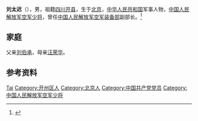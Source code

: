 '''刘太迟'''（{{bd|1947年||2011年|8月30日}}），男，祖籍[[四川|四川]][[开县|开县]]，生于[[北京|北京]]，[[中华人民共和国|中华人民共和国]]军事人物，[[中国人民解放军空军少将|中国人民解放军空军少将]]，曾任[[中国人民解放军空军装备部|中国人民解放军空军装备部]]副部长。<ref>{{Cite web|title=刘伯承八子女现状四少将两大校|url=https://www.dwnews.com/中国/59714251/刘伯承八子女现状四少将两大校|accessdate=2020-10-18|date=2016-01-28|work=多维新闻|language=zh-TW|archive-date=2020-10-19|archive-url=https://web.archive.org/web/20201019055940/https://www.dwnews.com/%E4%B8%AD%E5%9B%BD/59714251/%E5%88%98%E4%BC%AF%E6%89%BF%E5%85%AB%E5%AD%90%E5%A5%B3%E7%8E%B0%E7%8A%B6%E5%9B%9B%E5%B0%91%E5%B0%86%E4%B8%A4%E5%A4%A7%E6%A0%A1}}</ref>

== 家庭 ==
父亲[[刘伯承|刘伯承]]，母亲[[汪荣华|汪荣华]]。

== 参考资料 ==
{{reflist}}

{{中国人物小作品}}
{{刘伯承家系}}
{{先辈曾任党和国家领导人的中华人民共和国高级干部}}

{{Authority control}}
{{DEFAULTSORT:Liu刘}}
[[Category:刘姓|Tai]]
[[Category:开州区人|Category:开州区人]]
[[Category:北京人|Category:北京人]]
[[Category:中国共产党党员|Category:中国共产党党员]]
[[Category:中国人民解放军空军少将|Category:中国人民解放军空军少将]]